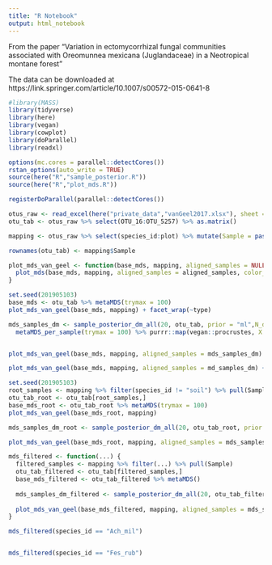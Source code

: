 ```yaml
---
title: "R Notebook"
output: html_notebook
---
```


From the paper "Variation in ectomycorrhizal fungal communities associated with Oreomunnea mexicana (Juglandaceae) in a Neotropical montane forest"

The data can be downloaded at https://link.springer.com/article/10.1007/s00572-015-0641-8


```r
#library(MASS)
library(tidyverse)
library(here)
library(vegan)
library(cowplot)
library(doParallel)
library(readxl)

options(mc.cores = parallel::detectCores())
rstan_options(auto_write = TRUE)
source(here("R","sample_posterior.R"))
source(here("R","plot_mds.R"))

registerDoParallel(parallel::detectCores())
```

```r
otus_raw <- read_excel(here("private_data","vanGeel2017.xlsx"), sheet = "Sample OTU matrix")
otu_tab <- otus_raw %>% select(OTU_16:OTU_5257) %>% as.matrix()

mapping <- otus_raw %>% select(species_id:plot) %>% mutate(Sample = paste0("S_",1:n()), type = if_else(species_id == "soil", "Soil", "Root"))

rownames(otu_tab) <- mapping$Sample
```


```r
plot_mds_van_geel <- function(base_mds, mapping, aligned_samples = NULL, ...) {
  plot_mds(base_mds, mapping, aligned_samples = aligned_samples, color_aes = grassland_type, show_paths = "none", sample_point_alpha = 0.1)
}
```


```r
set.seed(201905103)
base_mds <- otu_tab %>% metaMDS(trymax = 100)
plot_mds_van_geel(base_mds, mapping) + facet_wrap(~type)
```


```r
mds_samples_dm <- sample_posterior_dm_all(20, otu_tab, prior = "ml",N_draws = "original") %>% 
  metaMDS_per_sample(trymax = 100) %>% purrr::map(vegan::procrustes, X = base_mds)



```

```r
plot_mds_van_geel(base_mds, mapping, aligned_samples = mds_samples_dm) + facet_wrap(~species_name_sci)

```

```r
plot_mds_van_geel(base_mds, mapping, aligned_samples = md_samples_dm) + facet_wrap(~type)

```


```r
set.seed(201905103)
root_samples <- mapping %>% filter(species_id != "soil") %>% pull(Sample)
otu_tab_root <- otu_tab[root_samples,]
base_mds_root <- otu_tab_root %>% metaMDS(trymax = 100)
plot_mds_van_geel(base_mds_root, mapping)
```

```r
mds_samples_dm_root <- sample_posterior_dm_all(20, otu_tab_root, prior = "ml",N_draws = "original") %>% metaMDS_per_sample(trymax = 100) %>% purrr::map(vegan::procrustes, X = base_mds_root)

plot_mds_van_geel(base_mds_root, mapping, aligned_samples = mds_samples_dm_root)
```

```r
mds_filtered <- function(...) {
  filtered_samples <- mapping %>% filter(...) %>% pull(Sample)
  otu_tab_filtered <- otu_tab[filtered_samples,]
  base_mds_filtered <- otu_tab_filtered %>% metaMDS()
  
  mds_samples_dm_filtered <- sample_posterior_dm_all(20, otu_tab_filtered, prior = "ml",N_draws = "original") %>% metaMDS_per_sample() %>% purrr::map(vegan::procrustes, X = base_mds_filtered)
  
  plot_mds_van_geel(base_mds_filtered, mapping, aligned_samples = mds_samples_dm_filtered)
}

mds_filtered(species_id == "Ach_mil")



```
```r
mds_filtered(species_id == "Fes_rub")
```

